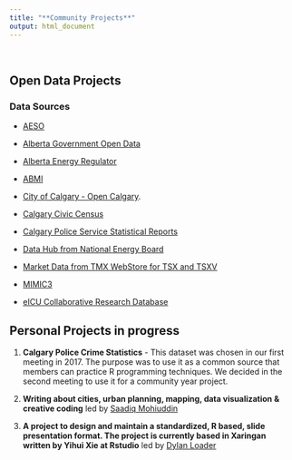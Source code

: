 ```yaml
---
title: "**Community Projects**"
output: html_document
---
```


<br>

## Open Data Projects 

### Data Sources 

* [AESO](ets.aeso.ca){target="_blank"}

* [Alberta Government Open Data](https://economicdashboard.alberta.ca/OilPrice){target="_blank"}

* [Alberta Energy Regulator](https://www.aer.ca/providing-information/data-and-reports/statistical-reports){target="_blank"}

* [ABMI](http://www.abmi.ca/home/data-analytics/da-top/da-product-overview){target="_blank"}

* [City of Calgary - Open Calgary](https://data.calgary.ca/){target="_blank"}.  

* [Calgary Civic Census](http://www.calgary.ca/CA/city-clerks/Pages/Election-and-information-services/Civic-Census/CensusResults.aspx){target="_blank"}

* [Calgary Police Service Statistical Reports](http://www.calgary.ca/cps/Pages/Statistics/Calgary-Police-statistical-reports.aspx){target="_blank"}

* [Data Hub from National Energy Board](https://www.neb-one.gc.ca/rsrccntr/dthb/index-eng.html){target="_blank"}

* [Market Data from TMX WebStore for TSX and TSXV](https://www.tmxwebstore.com/products/#q=%7Cc=44%7Cm=%7Cpage=1){target="_blank"}


* [MIMIC3](https://mimic.physionet.org/){target="_blank"}

* [eICU Collaborative Research Database](https://eicu-crd.mit.edu/){target="_blank"}
<br>



## **Personal Projects** in progress 

1. **Calgary Police Crime Statistics** - This dataset was chosen in our first meeting in 2017.  The purpose was to use it as a common source that members can practice R programming techniques.  We decided in the second meeting to use it for a community year project.  

2. **Writing about cities, urban planning, mapping, data visualization & creative coding** led by [Saadiq Mohiuddin](https://saadiqm.com/){target="_blank"} 

3. **A project to design and maintain a standardized, R based, slide presentation format. The project is currently based in Xaringan written by Yihui Xie at Rstudio** led by [Dylan Loader](https://github.com/DylanLoader/CalgaryR-presentation){target="_blank"}

<br>
